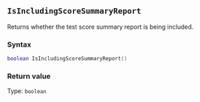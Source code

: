 ::: {.minipage data-latex="{\textwidth}"}
## `IsIncludingScoreSummaryReport`

Returns whether the test score summary report is being included.

### Syntax {-}

``` .lua
boolean IsIncludingScoreSummaryReport()
```

### Return value {-}

Type: `boolean`
:::
